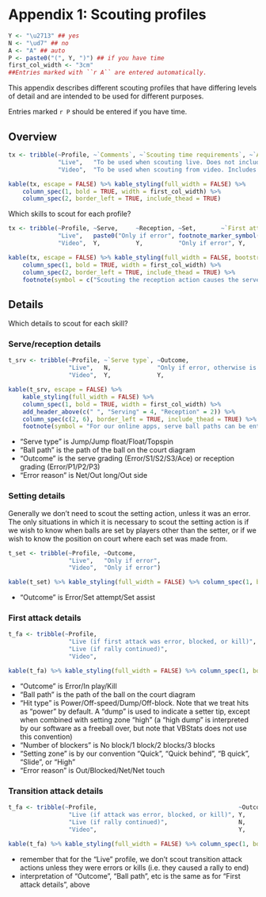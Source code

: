 # Appendix 1: Scouting profiles

```r
Y <- "\u2713" ## yes
N <- "\ud7" ## no
A <- "A" ## auto
P <- paste0("(", Y, ")") ## if you have time
first_col_width <- "3cm"
##Entries marked with ``r A`` are entered automatically. 

```

This appendix describes different scouting profiles that have differing levels of detail and are intended to be used for different purposes.

Entries marked ``r P`` should be entered if you have time.

## Overview
 
```r
tx <- tribble(~Profile, ~`Comments`, ~`Scouting time requirements`, ~`Analytical comments`,
              "Live",   "To be used when scouting live. Does not include transition actions, only serve, reception, first attack, and the action that ended the rally. Not all details for all skills are included.", "Least", "Somewhat limited, details TBD.",
              "Video",  "To be used when scouting from video. Includes all actions except sets (unless they were errors).", "Most", "")

kable(tx, escape = FALSE) %>% kable_styling(full_width = FALSE) %>%
    column_spec(1, bold = TRUE, width = first_col_width) %>%
    column_spec(2, border_left = TRUE, include_thead = TRUE)

```


Which skills to scout for each profile?

```r
tx <- tribble(~Profile, ~Serve,     ~Reception, ~Set,       ~`First attack or freeball over`, ~`Transition attacks or freeballs over`, ~Digs, ~Blocks,
              "Live",   paste0("Only if error", footnote_marker_symbol(1)), Y,          "Only if error", Y,                             "Only if error/kill",                      "Only if error",     "Only if error/kill",
              "Video",  Y,          Y,          "Only if error", Y,                             Y,                                    Y,     "Only if error/kill")

kable(tx, escape = FALSE) %>% kable_styling(full_width = FALSE, bootstrap_options = "basic") %>%
    column_spec(1, bold = TRUE, width = first_col_width) %>%
    column_spec(2, border_left = TRUE, include_thead = TRUE) %>%
    footnote(symbol = c("Scouting the reception action causes the serve action to be automatically inserted, so we only need to insert the serve action ourselves if the serve was an error."), footnote_as_chunk = TRUE)##, symbol_manual = "&dagger;") ## symbol_manual does not work, it changes the symbol in the footer but not the marker in the table itself

```

## Details

Which details to scout for each skill?

### Serve/reception details

```r
t_srv <- tribble(~Profile, ~`Serve type`, ~Outcome,                           ~`Ball Path`, ~`Error reason`, ~Outcome, ~`Ball path`,
                 "Live",   N,             "Only if error, otherwise is automatically generated from the reception outcome", paste0(N, footnote_marker_symbol(1)),            Y,               Y,        paste0(P, footnote_marker_symbol(1)),
                 "Video",  Y,             Y,                                  Y,            Y,               Y,        N)

kable(t_srv, escape = FALSE) %>% 
    kable_styling(full_width = FALSE) %>%
    column_spec(1, bold = TRUE, width = first_col_width) %>%
    add_header_above(c(" ", "Serving" = 4, "Reception" = 2)) %>%
    column_spec(c(2, 6), border_left = TRUE, include_thead = TRUE) %>%
    footnote(symbol = "For our online apps, serve ball paths can be entered on either the serve action or reception action, and when live-scouting it is easier to enter these on the reception action. But be aware that the reporting functionality within VBStats itself will not recognize serve ball paths entered on reception actions.", footnote_as_chunk = TRUE)

```

- "Serve type" is Jump/Jump float/Float/Topspin
- "Ball path" is the path of the ball on the court diagram
- "Outcome" is the serve grading (Error/S1/S2/S3/Ace) or reception grading (Error/P1/P2/P3)
- "Error reason" is Net/Out long/Out side

### Setting details

Generally we don't need to scout the setting action, unless it was an error. The only situations in which it is necessary to scout the setting action is if we wish to know when balls are set by players other than the setter, or if we wish to know the position on court where each set was made from.

```r
t_set <- tribble(~Profile, ~Outcome,
                 "Live",   "Only if error",
                 "Video",  "Only if error")

kable(t_set) %>% kable_styling(full_width = FALSE) %>% column_spec(1, bold = TRUE, width = first_col_width) %>% column_spec(2, border_left = TRUE, include_thead = TRUE)


```

- "Outcome" is Error/Set attempt/Set assist


### First attack details

```r
t_fa <- tribble(~Profile,                                              ~Outcome, ~`Ball Path`, ~`Hit type`, ~`Number of blockers`, ~`Setting zone`, ~`Error reason`,
                 "Live (if first attack was error, blocked, or kill)", Y,        Y,            Y,           P,                     Y,               Y,
                 "Live (if rally continued)",                          Y,        N,            Y,           P,                     Y,               "N/A",
                 "Video",                                              Y,        Y,            Y,           Y,                     Y,               Y)

kable(t_fa) %>% kable_styling(full_width = FALSE) %>% column_spec(1, bold = TRUE, width = first_col_width) %>% column_spec(2, border_left = TRUE, include_thead = TRUE)

```

- "Outcome" is Error/In play/Kill
- "Ball path" is the path of the ball on the court diagram
- "Hit type" is Power/Off-speed/Dump/Off-block. Note that we treat hits as "power" by default. A "dump" is used to indicate a setter tip, except when combined with setting zone "high" (a "high dump" is interpreted by our software as a freeball over, but note that VBStats does not use this convention)
- "Number of blockers" is No block/1 block/2 blocks/3 blocks
- "Setting zone" is by our convention "Quick", "Quick behind", "B quick", "Slide", or "High"
- "Error reason" is Out/Blocked/Net/Net touch

### Transition attack details

```r
t_fa <- tribble(~Profile,                                        ~Outcome, ~`Ball Path`, ~`Hit type`, ~`Number of blockers`, ~`Setting zone`, ~`Error reason`,
                 "Live (if attack was error, blocked, or kill)", Y,        Y,            Y,           P,                     Y,               Y,
                 "Live (if rally continued)",                    N,        N,            N,           N,                     N,               "N/A",
                 "Video",                                        Y,        Y,            Y,           Y,                     Y,               Y)

kable(t_fa) %>% kable_styling(full_width = FALSE) %>% column_spec(1, bold = TRUE, width = first_col_width) %>% column_spec(2, border_left = TRUE, include_thead = TRUE)

```

- remember that for the "Live" profile, we don't scout transition attack actions unless they were errors or kills (i.e. they caused a rally to end)
- interpretation of "Outcome", "Ball path", etc is the same as for "First attack details", above
